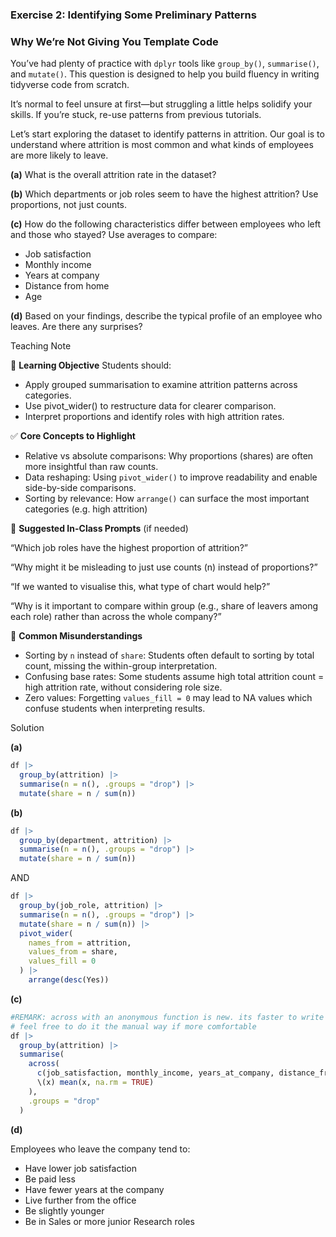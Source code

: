<!-- question-type: prepare -->
### Exercise 2: Identifying Some Preliminary Patterns

::: {.callout-warning collapse=true}
### Why We're Not Giving You Template Code

You've had plenty of practice with `dplyr` tools like `group_by()`, `summarise()`, and `mutate()`. This question is designed to help you build fluency in writing tidyverse code from scratch.

It's normal to feel unsure at first—but struggling a little helps solidify your skills. If you're stuck, re-use patterns from previous tutorials.
:::


Let's start exploring the dataset to identify patterns in attrition. 
Our goal is to understand where attrition is most common and what kinds of employees are more likely to leave.

**(a)** What is the overall attrition rate in the dataset?

**(b)** Which departments or job roles seem to have the highest attrition? Use proportions, not just counts.

**(c)** How do the following characteristics differ between employees who left and those who stayed?
Use averages to compare:

- Job satisfaction
- Monthly income
- Years at company
- Distance from home
- Age

**(d)** Based on your findings, describe the typical profile of an employee who leaves. Are there any surprises?


<!-- BEGIN PROFILE:r-teaching-guide -->
::: {.content-visible when-profile="r-teaching-guide"}

::: {.teaching-block}

::: {.teaching-block-header}
Teaching Note
:::

::: {.teaching-block-body}

🎯 **Learning Objective** 
Students should:

- Apply grouped summarisation to examine attrition patterns across categories.
- Use pivot_wider() to restructure data for clearer comparison.
- Interpret proportions and identify roles with high attrition rates.

✅   **Core Concepts to Highlight**

- Relative vs absolute comparisons: Why proportions (shares) are often more insightful than raw counts.
- Data reshaping: Using `pivot_wider()` to improve readability and enable side-by-side comparisons.
- Sorting by relevance: How `arrange()` can surface the most important categories (e.g. high attrition)


💬 **Suggested In-Class Prompts** (if needed)

“Which job roles have the highest proportion of attrition?”

“Why might it be misleading to just use counts (n) instead of proportions?”

“If we wanted to visualise this, what type of chart would help?”

“Why is it important to compare within group (e.g., share of leavers among each role) rather than across the whole company?”

📌 **Common Misunderstandings**

- Sorting by `n` instead of `share`: Students often default to sorting by total count, missing the within-group interpretation.
- Confusing base rates: Some students assume high total attrition count = high attrition rate, without considering role size.
- Zero values: Forgetting `values_fill = 0` may lead to NA values which confuse students when interpreting results.

:::

:::

:::
<!-- END PROFILE:r-teaching-guide -->

<!-- BEGIN PROFILE:r-solutions -->
::: {.content-visible when-profile="r-solutions" when-profile="r-teaching-guide"}

::: {.solution-block}

::: {.solution-block-header}
Solution
:::

::: {.solution-block-body}

**(a)**

```r
df |> 
  group_by(attrition) |>
  summarise(n = n(), .groups = "drop") |> 
  mutate(share = n / sum(n))
```


**(b)**

```r
df |> 
  group_by(department, attrition) |>
  summarise(n = n(), .groups = "drop") |> 
  mutate(share = n / sum(n))
```

AND 

```r
df |> 
  group_by(job_role, attrition) |> 
  summarise(n = n(), .groups = "drop") |> 
  mutate(share = n / sum(n)) |> 
  pivot_wider(
    names_from = attrition,
    values_from = share,
    values_fill = 0
  ) |> 
    arrange(desc(Yes))
```


**(c)**

```r
#REMARK: across with an anonymous function is new. its faster to write
# feel free to do it the manual way if more comfortable
df |> 
  group_by(attrition) |> 
  summarise(
    across(
      c(job_satisfaction, monthly_income, years_at_company, distance_from_home, age),
      \(x) mean(x, na.rm = TRUE)
    ),
    .groups = "drop"
  )
```


**(d)**

Employees who leave the company tend to:

- Have lower job satisfaction
- Be paid less
- Have fewer years at the company
- Live further from the office
- Be slightly younger
- Be in Sales or more junior Research roles

:::

:::

:::
<!-- END PROFILE:r-solutions -->